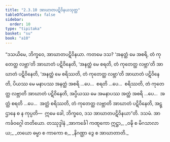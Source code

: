 ```yaml
---
title: "2.3.10 အာဃာတပဋိဝိနယသုတ္တ"
tableOfContents: false
sidebar:
  order: 10
type: "tipitaka"
basket: "su"
book: "a10"
---
```



<DynamicBreadcrumb />

<Division number="80" book="a10" e="ch" v="17" p="376">

<Paragraph number="605" book="a10">
“ဒသယိမေ, ဘိက္ခဝေ, အာဃာတပဋိဝိနယာ. ကတမေ ဒသ? ‘အနတ္ထံ မေ အစရိ, တံ ကုတေတ္ထ လဗ္ဘာ’တိ အာဃာတံ ပဋိဝိနေတိ, ‘အနတ္ထံ မေ စရတိ, တံ ကုတေတ္ထ လဗ္ဘာ’တိ အာဃာတံ ပဋိဝိနေတိ, ‘အနတ္ထံ မေ စရိဿတိ, တံ ကုတေတ္ထ လဗ္ဘာ’တိ အာဃာတံ ပဋိဝိနေတိ, ပိယဿ မေ မနာပဿ အနတ္ထံ အစရိ …ပေ…  စရတိ …ပေ…  စရိဿတိ, တံ ကုတေတ္ထ လဗ္ဘာတိ အာဃာတံ ပဋိဝိနေတိ, အပ္ပိယဿ မေ အမနာပဿ အတ္ထံ အစရိ …ပေ…  အတ္ထံ စရတိ …ပေ…  အတ္ထံ စရိဿတိ, တံ ကုတေတ္ထ လဗ္ဘာတိ အာဃာတံ ပဋိဝိနေတိ, အဋ္ဌာနေ စ န ကုပ္ပတိ—  ဣမေ ခေါ, ဘိက္ခဝေ, ဒသ အာဃာတပဋိဝိနယာ”တိ.

</Paragraph>
</Division>

<Paragraph number="606" type="center" book="a10">
ဒသမံ.



</Paragraph>

<Paragraph number="607" type="center" book="a10">
အာကင်္ခဝဂ္ဂေါ တတိယော.



</Paragraph>

<Paragraph number="608" type="center" book="a10">
တဿုဒ္ဒါနံ


</Paragraph>

<Paragraph number="609" type="verses" book="a10">
_အာကင်္ခေါ ကဏ္ဋကော ဣဋ္ဌာ,_  
_ဝဍ္ဎိ စ မိဂသာလာယ;_  
_တယော ဓမ္မာ စ ကာကော စ,_  
_နိဂဏ္ဌာ ဒွေ စ အာဃာတာတိ._
</Paragraph>
